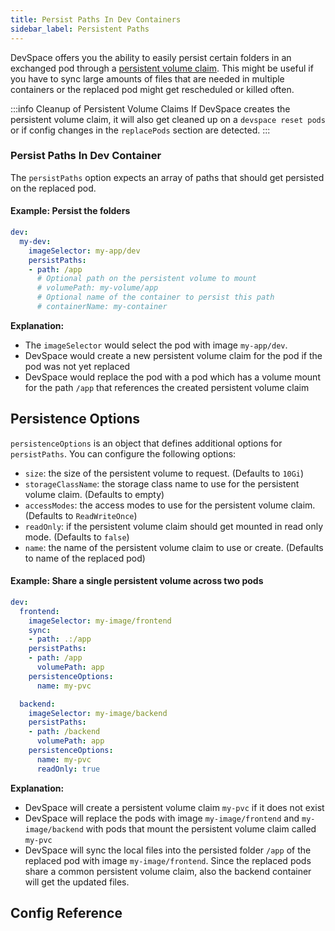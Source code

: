 ```yaml
---
title: Persist Paths In Dev Containers
sidebar_label: Persistent Paths
---
```



DevSpace offers you the ability to easily persist certain folders in an exchanged pod through a [persistent volume claim](https://kubernetes.io/docs/concepts/storage/persistent-volumes/#persistentvolumeclaims). This might be useful if you have to sync large amounts of files that are needed in multiple containers or the replaced pod might get rescheduled or killed often.

:::info Cleanup of Persistent Volume Claims
If DevSpace creates the persistent volume claim, it will also get cleaned up on a `devspace reset pods` or if config changes in the `replacePods` section are detected.
:::

### Persist Paths In Dev Container

The `persistPaths` option expects an array of paths that should get persisted on the replaced pod.

#### Example: Persist the folders
```yaml
dev:
  my-dev:
    imageSelector: my-app/dev
    persistPaths:
    - path: /app
      # Optional path on the persistent volume to mount
      # volumePath: my-volume/app
      # Optional name of the container to persist this path
      # containerName: my-container
```

**Explanation:**
- The `imageSelector` would select the pod with image `my-app/dev`.
- DevSpace would create a new persistent volume claim for the pod if the pod was not yet replaced
- DevSpace would replace the pod with a pod which has a volume mount for the path `/app` that references the created persistent volume claim


## Persistence Options

`persistenceOptions` is an object that defines additional options for `persistPaths`. You can configure the following options:

- `size`: the size of the persistent volume to request. (Defaults to `10Gi`)
- `storageClassName`: the storage class name to use for the persistent volume claim. (Defaults to empty)
- `accessModes`: the access modes to use for the persistent volume claim. (Defaults to `ReadWriteOnce`)
- `readOnly`: if the persistent volume claim should get mounted in read only mode. (Defaults to `false`)
- `name`: the name of the persistent volume claim to use or create. (Defaults to name of the replaced pod)

#### Example: Share a single persistent volume across two pods
```yaml
dev:
  frontend:
    imageSelector: my-image/frontend
    sync:
    - path: .:/app
    persistPaths:
    - path: /app
      volumePath: app
    persistenceOptions:
      name: my-pvc

  backend:
    imageSelector: my-image/backend
    persistPaths:
    - path: /backend
      volumePath: app
    persistenceOptions:
      name: my-pvc
      readOnly: true
```

**Explanation:**
- DevSpace will create a persistent volume claim `my-pvc` if it does not exist
- DevSpace will replace the pods with image `my-image/frontend` and `my-image/backend` with pods that mount the persistent volume claim called `my-pvc`
- DevSpace will sync the local files into the persisted folder `/app` of the replaced pod with image `my-image/frontend`. Since the replaced pods share a common persistent volume claim, also the backend container will get the updated files.



## Config Reference

<ConfigPartialPersistPaths/>
<ConfigPartialPersistanceOptions/>
